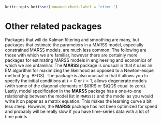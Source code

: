 ```r
knitr::opts_knit$set(unnamed.chunk.label = "other-")
```

# Other related packages

Packages that will do Kalman filtering and smoothing are many, but packages that estimate the parameters in a MARSS model, especially constrained MARSS models, are much less common.  The following are those with which we are familiar, however there are certainly more packages for estimating MARSS models in engineering and economics of which we are unfamiliar.  The **MARSS** package is unusual in that it uses an EM algorithm for maximizing the likelihood as opposed to a Newton-esque method (e.g. BFGS). The package is also unusual in that it allows you to specify the initial conditions at $t=0$ or $t=1$, allows degenerate models (with some of the diagonal elements of $\RR$ or $\QQ$ equal to zero). Lastly, model specification in the **MARSS** package  has a one-to-one relationship between the model list in `MARSS()` and the model as you would write it on paper as a matrix equation.  This makes the learning curve a bit less steep.  However, the **MARSS** package has not been optimized for speed and probably will be really slow if you have time-series data with a lot of time points.

\begin{description}
	\item[atsar] \href{https://nwfsc-timeseries.github.io/atsar/}{atsar} is an R package we wrote for fitting MARSS models using STAN.  It allows fast and flexible fitting of MARSS models in a Bayesian framework.  Our book from our time-series class has example applications \href{https://nwfsc-timeseries.github.io/atsa-labs/}{Applied Time-Series Analysis for Fisheries and Environmental Sciences}.
  \item[stats] The **stats** package (part of base R) has functions for fitting univariate structural time series models (MARSS models with a univariate $y$).  Read the help file at `?StructTS`. The Kalman filter and smoother functions are described here: `?KalmanLike`.
	\item[DLM] \href{https://cran.r-project.org/package=dlm}{DLM} is an R package for fitting MARSS models.  Our impression is that it is mainly Bayesian focused but it does allow MLE estimation via the `optim()` function.  It has a book, *Dynamic Linear Models with R*  by Petris et al., which has many examples of how to write MARSS models for different applications.
	\item[sspir] \href{https://cran.r-project.org/package=sspir}{sspir} an R package for fitting ARSS (univariate) models with Gaussian, Poisson and binomial error distributions.  
	\item[dse] \href{https://cran.r-project.org/package=dse}{dse} (Dynamic Systems Estimation) is an R package for multivariate Gaussian state-space models with a focus on ARMA models.
	\item[SsfPack] \href{http://www.ssfpack.com/}{SsfPack} is a package for Ox/Splus that fits constrained multivariate Gaussian state-space models using mainly (it seems) the BFGS algorithm but the newer versions support other types of maximization.  **SsfPack** is very flexible and written in C to be fast.  It has been used extensively on statistical finance problems and is optimized for dealing with large (financial) data sets.  It is used and documented in *Time Series Analysis by State Space Methods* by Durbin and Koopman, *An Introduction to State Space Time Series Analysis* by Commandeur and Koopman, and *Statistical Algorithms for Models in State Space Form: SsfPack 3.0*, by Koopman, Shephard, and Doornik.
	\item[Brodgar] The Brodgar software was developed by Alain Zuur to do (among many other things) dynamic factor analysis, which involves a special type of MARSS model.  The methods and many example analyses are given in *Analyzing Ecological Data* by Zuur, Ieno and Smith.  This is the one package that we are aware of that also uses an EM algorithm for parameter estimation.
	\item[eViews] **eViews** is a commercial economics software that will estimate at least some types of MARSS models.
	\item[KFAS] The \href{https://cran.r-project.org/package=KFAS}{KFAS} R package provides a fast Kalman filter and smoother.  Examples in the package show how to estimate MARSS models using the **KFAS** functions and R's `optim()` function.   The **MARSS** package uses the filter and smoother functions from the **KFAS** package.
		\item[S+FinMetrics] \href{http://faculty.washington.edu/ezivot/MFTS2ndEditionFinMetrics.htm}{S+FinMetrics} is a S-plus module for fitting MAR models, which are called vector autoregressive (VAR) models in the economics and finance literature.  It has some support for state-space VAR models, though we haven't used it so are not sure which parameters it allows you to estimate.  It was developed by Andrew Bruce, Doug Martin, Jiahui Wang, and Eric Zivot, and it has a book associated with it: *Modeling Financial Time Series with S-plus* by Eric Zivot and Jiahui Wang.
		\item[kftrack] The \href{https://github.com/positioning/kalmanfilter/wiki}{kftrack} R package provides a suite of functions specialized for fitting MARSS models to animal tracking data.
\end{description}
